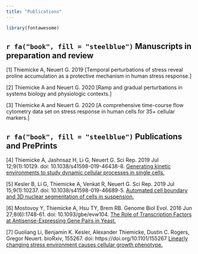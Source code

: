 ```yaml
---
title: "Publications"
---
```

```r
library(fontawesome)
```

## `r fa("book", fill = "steelblue")` Manuscripts in preparation and review

[1] Thiemicke A, Neuert G. 2019 
[Temporal perturbations of stress reveal proline accumulation as a protective mechanism in human stress response.]

[2] Thiemicke A and Neuert G. 2020
[Ramp and gradual perturbations in systems biology and physiologic contexts.]

[3] Thiemicke A and Neuert G. 2020
[A comprehensive time-course flow cytometry data set on stress response in human cells for 35+ cellular markers.]


## `r fa("book", fill = "steelblue")` Publications and PrePrints


[4] Thiemicke A, Jashnsaz H, Li G, Neuert G. Sci Rep. 2019 Jul 12;9(1):10129. doi: 10.1038/s41598-019-46438-8.
[Generating kinetic environments to study dynamic cellular processes in single cells.](https://www.ncbi.nlm.nih.gov/pubmed/31300695)

[5] Kesler B, Li G, Thiemicke A, Venkat R, Neuert G. Sci Rep. 2019 Jul 15;9(1):10237. doi: 10.1038/s41598-019-46689-5.
[Automated cell boundary and 3D nuclear segmentation of cells in suspension.](https://www.ncbi.nlm.nih.gov/pubmed/31308458)

[6] Mostovoy Y, Thiemicke A, Hsu TY, Brem RB. Genome Biol Evol. 2016 Jun 27;8(6):1748-61. doi: 10.1093/gbe/evw104.
[The Role of Transcription Factors at Antisense-Expressing Gene Pairs in Yeast.](https://www.ncbi.nlm.nih.gov/pubmed/27190003)

[7] Guoliang Li, Benjamin K. Kesler, Alexander Thiemicke, Dustin C. Rogers, Gregor Neuert. bioRxiv, 155267. doi: https://doi.org/10.1101/155267
[Linearly changing stress environment causes cellular growth phenotype.](https://www.biorxiv.org/content/10.1101/155267v1.abstract)

